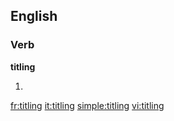 
==English==

===Verb===
'''titling'''

# {{present participle of|[[title]]}}

[[fr:titling]]
[[it:titling]]
[[simple:titling]]
[[vi:titling]]